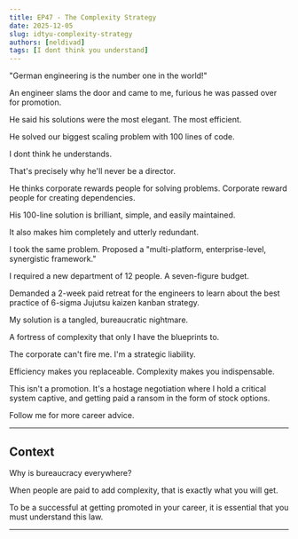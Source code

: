 ```yaml
---
title: EP47 - The Complexity Strategy
date: 2025-12-05
slug: idtyu-complexity-strategy
authors: [neldivad]
tags: [I dont think you understand]
---
```


"German engineering is the number one in the world!"

An engineer slams the door and came to me, furious he was passed over for promotion.

He said his solutions were the most elegant. The most efficient.

He solved our biggest scaling problem with 100 lines of code.

I dont think he understands. 

That's precisely why he'll never be a director.

He thinks corporate rewards people for solving problems. Corporate reward people for creating dependencies.

His 100-line solution is brilliant, simple, and easily maintained.

It also makes him completely and utterly redundant.

<!--truncate-->

I took the same problem. Proposed a "multi-platform, enterprise-level, synergistic framework."

I required a new department of 12 people. A seven-figure budget.

Demanded a 2-week paid retreat for the engineers to learn about the best practice of 6-sigma Jujutsu kaizen kanban strategy.

My solution is a tangled, bureaucratic nightmare.

A fortress of complexity that only I have the blueprints to.

The corporate can't fire me. I'm a strategic liability.

Efficiency makes you replaceable. Complexity makes you indispensable.

This isn't a promotion. It's a hostage negotiation where I hold a critical system captive, and getting paid a ransom in the form of stock options.

Follow me for more career advice.

---
## Context

Why is bureaucracy everywhere? 

When people are paid to add complexity, that is exactly what you will get. 

To be a successful at getting promoted in your career, it is essential that you must understand this law. 

---